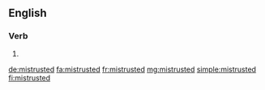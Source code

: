 ==English==

===Verb===
{{head|en|verb form}}

# {{en-past of|mistrust}}

[[de:mistrusted]]
[[fa:mistrusted]]
[[fr:mistrusted]]
[[mg:mistrusted]]
[[simple:mistrusted]]
[[fi:mistrusted]]